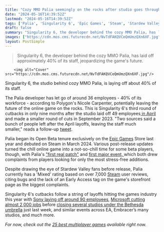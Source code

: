 ```yaml
---
title: "Cozy MMO Palia seemingly on the rocks after studio goes through a third round of layoffs, this time affecting 40% of staff"
date: "2024-05-16T14:39:52Z"
lastmod: "2024-05-16T14:39:52Z"
tags: ['Palia', 'Singularity 6', 'Epic Games', 'Steam', 'Stardew Valley', 'Sony', 'Microsoft', 'Bethesda', 'EA', 'Embracer', 'Massive Multiplayer Online (MMO)']
draft: false
summary: "Singularity 6, the developer behind the cozy MMO Palia, has laid off approximately 40% of its staff, jeopardizing the game's future."
images: ["https://cdn.mos.cms.futurecdn.net/NvTdFAKQVCeQmUmzQXn6XF.jpg"]
layout: PostSimple
---
```

> Singularity 6, the developer behind the cozy MMO Palia, has laid off approximately 40% of its staff, jeopardizing the game's future.


        <img alt="Cover" src="https://cdn.mos.cms.futurecdn.net/NvTdFAKQVCeQmUmzQXn6XF.jpg"/>
        
Singularity 6, the studio behind cozy MMO Palia, is laying off about 40% of its staff.

The Palia developer has let go of around 36 employees - 40% of its workforce - according to Polygon's Nicole Carpenter, potentially leaving the future of the online game on the rocks. This is Singularity 6's third round of cutbacks in only nine months after the studio laid off 49 employees[ in April](https://twitter.com/sweetpotatoes/status/1775988721323536894) and made a smaller round of cuts in September 2023. "Two sources said a bunch of people left after the April layoffs, leaving the staff much smaller," reads a follow-up [tweet](https://twitter.com/sweetpotatoes/status/1790866384810811763).

Palia began its Open Beta tenure exclusively on the [Epic Games](https://www.gamesradar.com/tag/epic-games/) Store last year and debuted on Steam in March 2024. Various post-release updates turned the chill online game into a not-so-chill time for some beta players, though, with Palia's ["first real patch"](https://www.gamesradar.com/cozy-mmo-palia-gets-first-real-patch-after-mixed-open-beta-response/) and [first major event, ](https://www.gamesradar.com/cozy-mmo-palias-first-big-event-isnt-what-players-signed-up-for-maji-market-is-not-cozy-or-non-fomo/)which both drew complaints from players looking for only the most stress-free additions.

Despite drawing the eye of Stardew Valley fans before release, Palia currently has a 'Mixed' rating based on over 7,000 [Steam](https://store.steampowered.com/app/2707930/Palia/) user reviews, citing bugs and the lack of an Early Access tag on the game's storefront page as the biggest complaints. 

Singularity 6's cutbacks follow a string of layoffs hitting the games industry this year with [Sony laying off around 90 employees](https://www.gamesradar.com/sony-lays-off-900-people-with-reductions-at-spider-man-the-last-of-us-and-horizon-studios/), [Microsoft cutting almost 2,000 jobs](https://www.gamesradar.com/phil-spencer-announces-microsoft-is-laying-off-nearly-2000-people-from-its-gaming-division/) before [closing several studios under the Bethesda umbrella](https://www.gamesradar.com/games/action/microsoft-reportedly-closing-the-bethesda-studios-behind-redfall-hi-fi-rush-and-more-following-reprioritization-of-titles-and-resources/) just last week, and similar events across EA, Embracer’s many studios, and much more.

*For now, check out the *[<em>25 best multiplayer games</em>](https://www.gamesradar.com/best-online-games/)* available right now.*
        